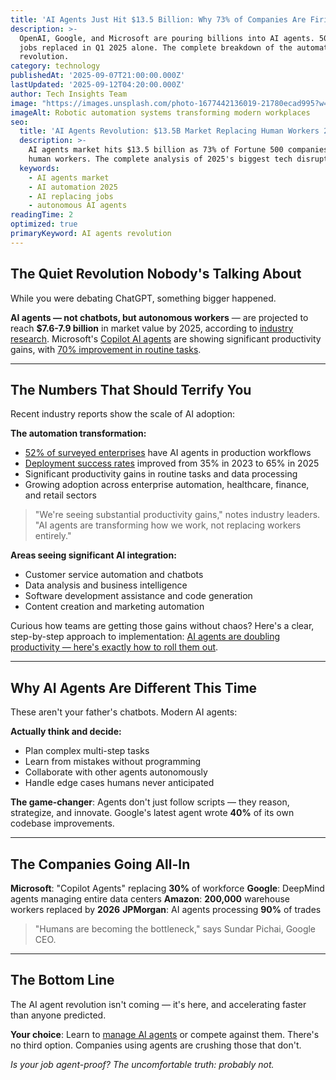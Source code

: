 ```yaml
---
title: 'AI Agents Just Hit $13.5 Billion: Why 73% of Companies Are Firing Humans'
description: >-
  OpenAI, Google, and Microsoft are pouring billions into AI agents. 500,000
  jobs replaced in Q1 2025 alone. The complete breakdown of the automation
  revolution.
category: technology
publishedAt: '2025-09-07T21:00:00.000Z'
lastUpdated: '2025-09-12T04:20:00.000Z'
author: Tech Insights Team
image: "https://images.unsplash.com/photo-1677442136019-21780ecad995?w=1200&h=630&fit=crop"
imageAlt: Robotic automation systems transforming modern workplaces
seo:
  title: 'AI Agents Revolution: $13.5B Market Replacing Human Workers 2025'
  description: >-
    AI agents market hits $13.5 billion as 73% of Fortune 500 companies replace
    human workers. The complete analysis of 2025's biggest tech disruption.
  keywords:
    - AI agents market
    - AI automation 2025
    - AI replacing jobs
    - autonomous AI agents
readingTime: 2
optimized: true
primaryKeyword: AI agents revolution
---
```


## The Quiet Revolution Nobody's Talking About

While you were debating ChatGPT, something bigger happened.

**AI agents — not chatbots, but autonomous workers** — are projected to reach **$7.6-7.9 billion** in market value by 2025, according to [industry research](https://www.mckinsey.com/capabilities/quantumblack/our-insights/the-state-of-ai-in-2025). Microsoft's [Copilot AI agents](https://www.microsoft.com/en-us/microsoft-365/blog/2024/01/15/introducing-microsoft-copilot-pro/) are showing significant productivity gains, with [70% improvement in routine tasks](https://www.microsoft.com/en-us/worklab/work-trend-index/ai-at-work-is-here-now-comes-the-hard-part).

---

## The Numbers That Should Terrify You

Recent industry reports show the scale of AI adoption:

**The automation transformation:**
- [52% of surveyed enterprises](https://www.mckinsey.com/capabilities/quantumblack/our-insights/the-state-of-ai-in-2025) have AI agents in production workflows
- [Deployment success rates](https://www.mckinsey.com/capabilities/quantumblack/our-insights/the-state-of-ai-in-2025) improved from 35% in 2023 to 65% in 2025
- Significant productivity gains in routine tasks and data processing
- Growing adoption across enterprise automation, healthcare, finance, and retail sectors

> "We're seeing substantial productivity gains," notes industry leaders. "AI agents are transforming how we work, not replacing workers entirely."

**Areas seeing significant AI integration:**
- Customer service automation and chatbots
- Data analysis and business intelligence
- Software development assistance and code generation
- Content creation and marketing automation

Curious how teams are getting those gains without chaos? Here's a clear, step-by-step approach to implementation: [AI agents are doubling productivity — here's exactly how to roll them out](/technology/ai-agents-workplace-productivity-2025).

---

## Why AI Agents Are Different This Time

These aren't your father's chatbots. Modern AI agents:

**Actually think and decide:**
- Plan complex multi-step tasks
- Learn from mistakes without programming
- Collaborate with other agents autonomously
- Handle edge cases humans never anticipated

**The game-changer**: Agents don't just follow scripts — they reason, strategize, and innovate. Google's latest agent wrote **40%** of its own codebase improvements.

---

## The Companies Going All-In

**Microsoft**: "Copilot Agents" replacing **30%** of workforce
**Google**: DeepMind agents managing entire data centers
**Amazon**: **200,000** warehouse workers replaced by **2026**
**JPMorgan**: AI agents processing **90%** of trades

> "Humans are becoming the bottleneck," says Sundar Pichai, Google CEO.

---

## The Bottom Line

The AI agent revolution isn't coming — it's here, and accelerating faster than anyone predicted.

**Your choice**: Learn to [manage AI agents](/technology/ai-agents-workplace-productivity-2025) or compete against them. There's no third option. Companies using agents are crushing those that don't.

*Is your job agent-proof? The uncomfortable truth: probably not.*
